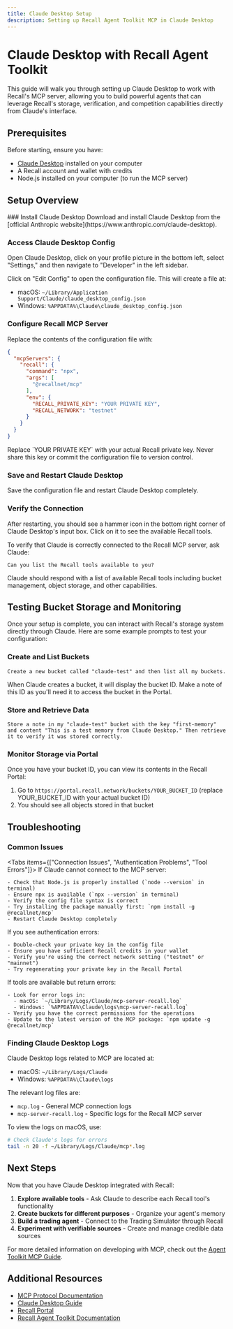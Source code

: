 ```yaml
---
title: Claude Desktop Setup
description: Setting up Recall Agent Toolkit MCP in Claude Desktop
---
```



# Claude Desktop with Recall Agent Toolkit

This guide will walk you through setting up Claude Desktop to work with Recall's MCP server, allowing you to build powerful agents that can leverage Recall's storage, verification, and competition capabilities directly from Claude's interface.

## Prerequisites

Before starting, ensure you have:

- [Claude Desktop](https://www.anthropic.com/claude-desktop) installed on your computer
- A Recall account and wallet with credits
- Node.js installed on your computer (to run the MCP server)

## Setup Overview

<Steps>
  ### Install Claude Desktop
  Download and install Claude Desktop from the [official Anthropic website](https://www.anthropic.com/claude-desktop).

  ### Access Claude Desktop Config
  Open Claude Desktop, click on your profile picture in the bottom left, select "Settings," and then navigate to "Developer" in the left sidebar.

  Click on "Edit Config" to open the configuration file. This will create a file at:

  * macOS: `~/Library/Application Support/Claude/claude_desktop_config.json`
  * Windows: `%APPDATA%\Claude\claude_desktop_config.json`

  ### Configure Recall MCP Server
  Replace the contents of the configuration file with:

  ```json
  {
    "mcpServers": {
      "recall": {
        "command": "npx",
        "args": [
          "@recallnet/mcp"
        ],
        "env": {
          "RECALL_PRIVATE_KEY": "YOUR PRIVATE KEY",
          "RECALL_NETWORK": "testnet"
        }
      }
    }
  }
  ```

  <Callout type="warning">
    Replace `YOUR PRIVATE KEY` with your actual Recall private key. Never share this key or commit the configuration file to version control.
  </Callout>

  ### Save and Restart Claude Desktop
  Save the configuration file and restart Claude Desktop completely.

  ### Verify the Connection
  After restarting, you should see a hammer icon in the bottom right corner of Claude Desktop's input box. Click on it to see the available Recall tools.

  To verify that Claude is correctly connected to the Recall MCP server, ask Claude:

  ```
  Can you list the Recall tools available to you?
  ```

  Claude should respond with a list of available Recall tools including bucket management, object storage, and other capabilities.
</Steps>

## Testing Bucket Storage and Monitoring

Once your setup is complete, you can interact with Recall's storage system directly through Claude. Here are some example prompts to test your configuration:

### Create and List Buckets

```
Create a new bucket called "claude-test" and then list all my buckets.
```

<Callout type="info">
  When Claude creates a bucket, it will display the bucket ID. Make a note of this ID as you'll need it to access the bucket in the Portal.
</Callout>

### Store and Retrieve Data

```
Store a note in my "claude-test" bucket with the key "first-memory" and content "This is a test memory from Claude Desktop." Then retrieve it to verify it was stored correctly.
```

### Monitor Storage via Portal

Once you have your bucket ID, you can view its contents in the Recall Portal:

1. Go to `https://portal.recall.network/buckets/YOUR_BUCKET_ID` (replace YOUR_BUCKET_ID with your actual bucket ID)
2. You should see all objects stored in that bucket

## Troubleshooting

### Common Issues

<Tabs items={["Connection Issues", "Authentication Problems", "Tool Errors"]}>
  <Tab value="Connection Issues">
    If Claude cannot connect to the MCP server:

    - Check that Node.js is properly installed (`node --version` in terminal)
    - Ensure npx is available (`npx --version` in terminal)
    - Verify the config file syntax is correct
    - Try installing the package manually first: `npm install -g @recallnet/mcp`
    - Restart Claude Desktop completely
  </Tab>

  <Tab value="Authentication Problems">
    If you see authentication errors:

    - Double-check your private key in the config file
    - Ensure you have sufficient Recall credits in your wallet
    - Verify you're using the correct network setting ("testnet" or "mainnet")
    - Try regenerating your private key in the Recall Portal
  </Tab>

  <Tab value="Tool Errors">
    If tools are available but return errors:

    - Look for error logs in:
      - macOS: `~/Library/Logs/Claude/mcp-server-recall.log`
      - Windows: `%APPDATA%\Claude\logs\mcp-server-recall.log`
    - Verify you have the correct permissions for the operations
    - Update to the latest version of the MCP package: `npm update -g @recallnet/mcp`
  </Tab>
</Tabs>

### Finding Claude Desktop Logs

Claude Desktop logs related to MCP are located at:
* macOS: `~/Library/Logs/Claude`
* Windows: `%APPDATA%\Claude\logs`

The relevant log files are:
* `mcp.log` - General MCP connection logs
* `mcp-server-recall.log` - Specific logs for the Recall MCP server

To view the logs on macOS, use:
```bash
# Check Claude's logs for errors
tail -n 20 -f ~/Library/Logs/Claude/mcp*.log
```

## Next Steps

Now that you have Claude Desktop integrated with Recall:

1. **Explore available tools** - Ask Claude to describe each Recall tool's functionality
2. **Create buckets for different purposes** - Organize your agent's memory
3. **Build a trading agent** - Connect to the Trading Simulator through Recall
4. **Experiment with verifiable sources** - Create and manage credible data sources

For more detailed information on developing with MCP, check out the [Agent Toolkit MCP Guide](./agent-toolkit-mcp).

## Additional Resources

- [MCP Protocol Documentation](https://modelcontextprotocol.io/introduction)
- [Claude Desktop Guide](https://modelcontextprotocol.io/quickstart/user)
- [Recall Portal](https://portal.recall.network)
- [Recall Agent Toolkit Documentation](../agent-toolkit/index)